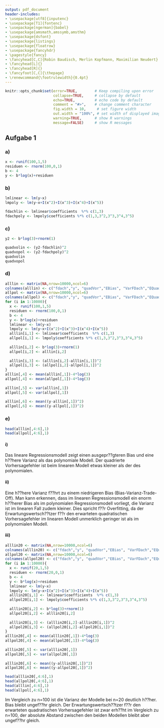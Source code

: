 ```yaml
---
output: pdf_document
header-includes: 
- \usepackage[utf8]{inputenc}
- \usepackage[T1]{fontenc}
- \usepackage[ngerman]{babel}
- \usepackage{amsmath,amssymb,amsthm}
- \usepackage{dsfont}
- \usepackage{listings}
- \usepackage{floatrow}
- \usepackage{fancyhdr}
- \pagestyle{fancy}
- \fancyhead[C,C]{Robin Baudisch, Merlin Kopfmann, Maximilian Neudert}
- \fancyhead[L]{}
- \fancyhead[R]{}
- \fancyfoot[C,C]{\thepage}
- \renewcommand{\footrulewidth}{0.4pt}
---
```


```r
knitr::opts_chunk$set(error=TRUE,        # Keep compiling upon error
                      collapse=TRUE,     # collapse by default
                      echo=TRUE,         # echo code by default
                      comment = "#>",    # change comment character
                      fig.width = 10,     # set figure width
                      out.width = "100%", # set width of displayed images
                      warning=TRUE,      # show R warnings
                      message=FALSE)     # show R messages
```

<!---** Hochschule Darmstadt | Studiengang Data Science | Sommersemester 2019 **--->

## Aufgabe 1
### a)
```r
x <- runif(100,1,5)
residuen <- rnorm(100,0,1)
b <- 4
y <- b*log(x)+residuen
```

### b)
```r
lmlinear <- lm(y~x)
lmpoly <- lm(y~x+I(x^2)+I(x^3)+I(x^4)+I(x^5))

fdachlin <- lmlinear$coefficients  %*% c(1,3)
fdachpoly <- lmpoly$coefficients %*% c(1,3,3^2,3^3,3^4,3^5)
```

### c)
```r
y2 <- b*log(3)+rnorm(1)

quadvolin <- (y2-fdachlin)^2
quadvopol <- (y2-fdachpoly)^2
quadvolin
quadvopol
```
### d)
```r
alllin <- matrix(NA,nrow=10000,ncol=6)
colnames(alllin) <- c("fdach","y", "quadVor","EBias", "VarFDach","EQuadVor")
allpol <- matrix(NA,nrow=10000,ncol=6)
colnames(allpol) <- c("fdach","y", "quadVor","EBias", "VarFDach","EQuadVor")
for (i in 1:10000){
  x <- runif(100,1,5)
  residuen <- rnorm(100,0,1)
  b <- 4
  y <- b*log(x)+residuen
  lmlinear <- lm(y~x)
  lmpoly <- lm(y~x+I(x^2)+I(x^3)+I(x^4)+I(x^5))
  alllin[i,1] <- lmlinear$coefficients  %*% c(1,3)
  allpol[i,1] <- lmpoly$coefficients %*% c(1,3,3^2,3^3,3^4,3^5)
  
  alllin[i,2] <- b*log(3)+rnorm(1)
  allpol[i,2] <- alllin[i,2]
  
  alllin[i,3] <- (alllin[i,2]-alllin[i,1])^2
  allpol[i,3] <- (allpol[i,2]-allpol[i,1])^2
}
alllin[,4] <- mean(alllin[,1])-4*log(3)
allpol[,4] <- mean(allpol[,1])-4*log(3)
  
alllin[,5] <- var(alllin[,1])
allpol[,5] <- var(allpol[,1])
  
alllin[,6] <- mean((y-alllin[,1])^2)
allpol[,6] <- mean((y-allpol[,1])^2)
```

### e)
```r
head(alllin[,4:6],1)
head(allpol[,4:6],1)
```
#### i)
Das lineare Regressionsmodell zeigt einen ausgepr??gteren Bias und eine h??here Varianz als das polynomiale Modell. Der quadrierte Vorhersagefehler ist beim linearen Modell etwas kleiner als der des polynomialen.

#### ii)
Eine h??here Varianz f??hrt zu einem niedrigeren Bias (Bias-Varianz-Trade-Off).
Man kann erkennen, dass im linearen Regressionsmodell ein enorm h??herer Bias als im polynomialen Regressionsmodell vorliegt, die Varianz ist im linearen Fall zudem kleiner. Dies spricht f??r Overfitting, da der Erwartungswertsch??tzer f??r den erwarteten quadratischen Vorhersagefehler im linearen Modell unmerklich geringer ist als im polynomialen Modell. 

#### iii)
```r
alllin20 <- matrix(NA,nrow=10000,ncol=6)
colnames(alllin20) <- c("fdach","y", "quadVor","EBias", "VarFDach","EQuadVor")
allpol20 <- matrix(NA,nrow=10000,ncol=6)
colnames(allpol20) <- c("fdach","y", "quadVor","EBias", "VarFDach","EQuadVor")
for (i in 1:10000){
  x <- runif(20,1,5)
  residuen <- rnorm(20,0,1)
  b <- 4
  y <- b*log(x)+residuen
  lmlinear <- lm(y~x)
  lmpoly <- lm(y~x+I(x^2)+I(x^3)+I(x^4)+I(x^5))
  alllin20[i,1] <- lmlinear$coefficients  %*% c(1,3)
  allpol20[i,1] <- lmpoly$coefficients %*% c(1,3,3^2,3^3,3^4,3^5)
  
  alllin20[i,2] <- b*log(3)+rnorm(1)
  allpol20[i,2] <- alllin20[i,2]
  
  alllin20[i,3] <- (alllin20[i,2]-alllin20[i,1])^2
  allpol20[i,3] <- (allpol20[i,2]-allpol20[i,1])^2
}
alllin20[,4] <- mean(alllin20[,1])-4*log(3)
allpol20[,4] <- mean(allpol20[,1])-4*log(3)
  
alllin20[,5] <- var(alllin20[,1])
allpol20[,5] <- var(allpol20[,1])
  
alllin20[,6] <- mean((y-alllin20[,1])^2)
allpol20[,6] <- mean((y-allpol20[,1])^2)
```
```r
head(alllin20[,4:6],1)
head(allpol20[,4:6],1)
head(alllin[,4:6],1)
head(allpol[,4:6],1)
```
Im Vergleich zu n=100 ist die Varianz der Modelle bei n=20 deutlich h??her. Bias bleibt ungef??hr gleich. Der Erwartungswertsch??tzer f??r den erwarteten quadratischen Vorhersagefehler ist zwar erh??ht im Vergleich zu n=100, der absolute Abstand zwischen den beiden Modellen bleibt aber ungef??hr gleich.